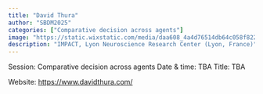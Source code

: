 ```yaml
---
title: "David Thura"
author: "SBDM2025"
categories: ["Comparative decision across agents"]
image: "https://static.wixstatic.com/media/daa608_4a4d76514db64c058f8228a8e28564df~mv2.jpg/v1/fill/w_134,h_155,al_c,q_80,usm_0.66_1.00_0.01,enc_avif,quality_auto/ProfilPic_2020_edited.jpg"
description: "IMPACT, Lyon Neuroscience Research Center (Lyon, France)" 
---
```


Session: Comparative decision across agents
Date & time: TBA
Title: TBA

Website: [https://www.davidthura.com/](https://www.davidthura.com/)